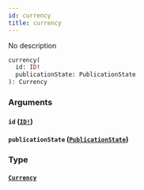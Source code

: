 ```yaml
---
id: currency
title: currency
---
```


No description

```graphql
currency(
  id: ID!
  publicationState: PublicationState
): Currency

```

### Arguments

#### `id` ([`ID!`](/v1/scalars/id))

#### `publicationState` ([`PublicationState`](/v1/enums/publication-state))

### Type

#### [`Currency`](/v1/objects/currency)
